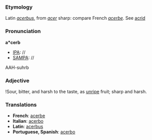 ===Etymology===
Latin ''[[acerbus]]'', from ''[[acer]]'' sharp: compare French ''[[acerbe]]''. See [[acrid]]
===Pronunciation===
'''a*cerb'''
*[[IPA]]: //
*[[SAMPA]]: //
AAH-suhrb
===Adjective===
!Sour, bitter, and harsh to the taste, as [[unripe]] fruit; sharp and harsh.
===Translations===
*'''French''': [[acerbe]]
*'''Italian''': [[acerbo]]
*'''Latin''': [[acerbus]]
*'''Portuguese, Spanish''': [[acerbo]]